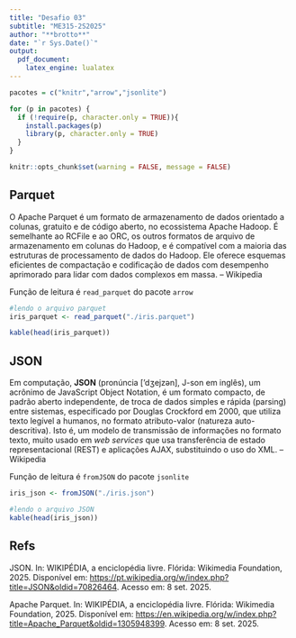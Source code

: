 ---
title: "Desafio 03"
subtitle: "ME315-2S2025"
author: "**brotto**"
date: "`r Sys.Date()`"
output:
  pdf_document:
    latex_engine: lualatex
---


```{r, include=FALSE}
pacotes = c("knitr","arrow","jsonlite")

for (p in pacotes) {
  if (!require(p, character.only = TRUE)){
    install.packages(p)
    library(p, character.only = TRUE)
  }
}
```

```{r, include=FALSE}
knitr::opts_chunk$set(warning = FALSE, message = FALSE)
```

## Parquet

O Apache Parquet é um formato de armazenamento de dados orientado a colunas, gratuito e de código aberto, no ecossistema Apache Hadoop. É semelhante ao RCFile e ao ORC, os outros formatos de arquivo de armazenamento em colunas do Hadoop, e é compatível com a maioria das estruturas de processamento de dados do Hadoop. Ele oferece esquemas eficientes de compactação e codificação de dados com desempenho aprimorado para lidar com dados complexos em massa. -- Wikipedia

Função de leitura é `read_parquet` do pacote `arrow`

```{r}
#lendo o arquivo parquet
iris_parquet <- read_parquet("./iris.parquet")
```

```{r, results='asis'}
kable(head(iris_parquet))
```

## JSON

Em computação, **JSON** (pronúncia ['dʒejzən], J-son em inglês), um acrônimo de JavaScript Object Notation, é um formato compacto, de padrão aberto independente, de troca de dados simples e rápida (parsing) entre sistemas, especificado por Douglas Crockford em 2000, que utiliza texto legível a humanos, no formato atributo-valor (natureza auto-descritiva). Isto é, um modelo de transmissão de informações no formato texto, muito usado em *web services* que usa transferência de estado representacional (REST) e aplicações AJAX, substituindo o uso do XML. -- Wikipedia

Função de leitura é `fromJSON` do pacote `jsonlite`

```{r}
iris_json <- fromJSON("./iris.json")
```

```{r, results='asis'}
#lendo o arquivo JSON
kable(head(iris_json))
```

## Refs

JSON. In: WIKIPÉDIA, a enciclopédia livre. Flórida: Wikimedia Foundation, 2025. Disponível em: <https://pt.wikipedia.org/w/index.php?title=JSON&oldid=70826464>. Acesso em: 8 set. 2025. 

Apache Parquet. In: WIKIPÉDIA, a enciclopédia livre. Flórida: Wikimedia Foundation, 2025. Disponível em: <https://en.wikipedia.org/w/index.php?title=Apache_Parquet&oldid=1305948399>. Acesso em: 8 set. 2025. 





